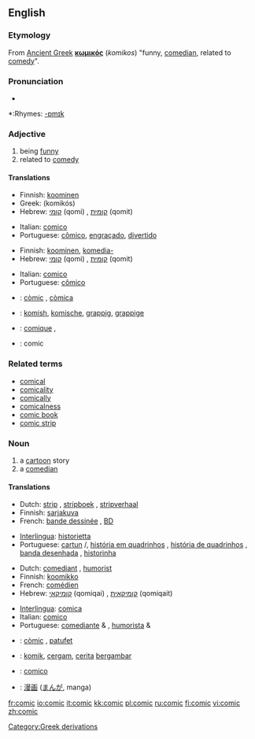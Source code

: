 ==English==

===Etymology===
From [[Ancient Greek]] '''[[κωμικός]]''' (''komikos'') "funny, [[comedian]], related to [[comedy]]".

===Pronunciation===
*{{audio|en-us-comic.ogg|Audio (US)}}

*:Rhymes: [[Rhymes:English:-ɒmɪk|-ɒmɪk]]

===Adjective===
{{en-adj}}

# being [[funny]]
# related to [[comedy]]

====Translations====
{{trans-top|being funny}}
*Finnish: [[koominen]]
*Greek: {{t|el|κωμικός|m|n}} (komikós)
*Hebrew: [[קומי]] (qomi) {{m}}, [[קומית]] (qomit) {{f}}
{{trans-mid}}
*Italian: [[comico]]
*Portuguese: [[cômico]], [[engraçado]], [[divertido]]
{{trans-bottom}}

{{trans-top|related to comedy}}
*Finnish: [[koominen]], [[komedia-]]
*Hebrew: [[קומי]] (qomi) {{m}}, [[קומית]] (qomit) {{f}}
{{trans-mid}}
*Italian: [[comico]]
*Portuguese: [[cômico]]
{{trans-bottom}}

{{checktrans}}
{{trans-top|Translations to be categorised}}
*{{ttbc|Catalan}}: [[còmic]] {{m}}, [[còmica]] {{f}}
*{{ttbc|Dutch}}: [[komish]], [[komische]], [[grappig]], [[grappige]]
{{trans-mid}}
*{{ttbc|French}}: [[comique]] {{m}}, {{f}}
*{{ttbc|Interlingua}}: comic
{{trans-bottom}}

===Related terms===
*[[comical]]
*[[comicality]]
*[[comically]]
*[[comicalness]]
*[[comic book]]
*[[comic strip]]

===Noun===
{{en-noun}}

# a [[cartoon]] story
# a [[comedian]]

====Translations====
{{trans-top|a cartoon story}}
*Dutch: [[strip]] {{m}}, [[stripboek]] {{n}}, [[stripverhaal]] {{n}}
*Finnish: [[sarjakuva]]
*French: [[bande dessinée]] {{f}}, [[BD]] {{f}}
{{trans-mid}}
*[[Interlingua]]: [[historietta]]
*Portuguese: [[cartun]] {{m}}/{{f}}, [[história em quadrinhos]] {{f}}, [[história de quadrinhos]] {{f}}, [[banda desenhada]] {{f}}, [[historinha]] {{f}}
{{trans-bottom}}

{{trans-top|a comedian}}
*Dutch: [[comediant]] {{m}}, [[humorist]] {{m}}
*Finnish: [[koomikko]]
*French: [[comédien]] {{m}}
*Hebrew: [[קומיקאי]] (qomiqai) {{m}}, [[קומיקאית]] (qomiqait) {{f}}
{{trans-mid}}
*[[Interlingua]]: [[comica]] {{f}}
*Italian: [[comico]] {{m}}
*Portuguese: [[comediante]] {{m}} & {{f}}, [[humorista]] {{m}} & {{f}}
{{trans-bottom}}

{{checktrans}}
{{trans-top|Translations to be categorised}}
*{{ttbc|Catalan}}: [[còmic]] {{m}}, [[patufet]] {{m}}
*{{ttbc|Indonesian}}: [[komik]], [[cergam]], [[cerita]] [[gambar|bergambar]]
{{trans-mid}}
*{{ttbc|Interlingua}}: [[comico]] {{m}}
*{{ttbc|Japanese}}: [[漫画]] ([[まんが]], manga)
{{trans-bottom}}

[[Category:Greek derivations]]

[[fr:comic]]
[[io:comic]]
[[it:comic]]
[[kk:comic]]
[[pl:comic]]
[[ru:comic]]
[[fi:comic]]
[[vi:comic]]
[[zh:comic]]